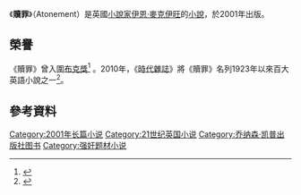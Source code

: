 {{Infobox book
| name          = Atonement
| title_orig    =
| translator    =
| image         = <!-- 檔案不存在 Image:Atonement (novel).jpg ，可從英文維基百科取得 -->
| caption       = Atonement cover
| author        = [[伊恩·麥克伊旺|伊恩·麥克伊旺]]
| illustrator   =
| cover_artist  = Chris Frazer Smith
| country       = 英國
| language      = 英語
| series        =
| subject       =
| genre         =
| publisher     = Jonathan Cape
| release_date  = 2001
| english_release_date =
| media_type    = Print (hardcover)
| pages         = 371 pp
| isbn          = ISBN 0-224-06252-2 (first edition)
| oclc= 47231087
| preceded_by   =
| followed_by   =
}}

《'''贖罪'''》（Atonement）是英國[[小說家|小說家]][[伊恩·麥克伊旺|伊恩·麥克伊旺]]的[[小說|小說]]，於2001年出版。

==榮譽==
《贖罪》曾入圍[[布克獎|布克獎]]<ref>{{Citation |url=http://www.themanbookerprize.com/prize/books/69 |archiveurl=https://web.archive.org/web/20080516205530/http://www.themanbookerprize.com/prize/books/69 |archivedate=2008-05-16 |title=Atonement |deadurl=yes |accessdate=1 July 2013 }}</ref> 。2010年，《[[時代雜誌|時代雜誌]]》將《贖罪》名列1923年以來百大英語小說之一<ref>{{cite news | url=http://www.time.com/time/specials/packages/completelist/0,29569,1951793,00.html | work=Time | title=All Time 100 Novels | date=16 October 2005 | accessdate=2014-10-28 | archive-date=2012-07-29 | archive-url=https://www.webcitation.org/69VXgONgV?url=http://entertainment.time.com/2005/10/16/all-time-100-novels/ | dead-url=no }}</ref>。

==參考資料==
{{reflist}}

[[Category:2001年长篇小说|Category:2001年长篇小说]]
[[Category:21世纪英国小说|Category:21世纪英国小说]]
[[Category:乔纳森·凯普出版社图书|Category:乔纳森·凯普出版社图书]]
[[Category:强奸题材小说|Category:强奸题材小说]]